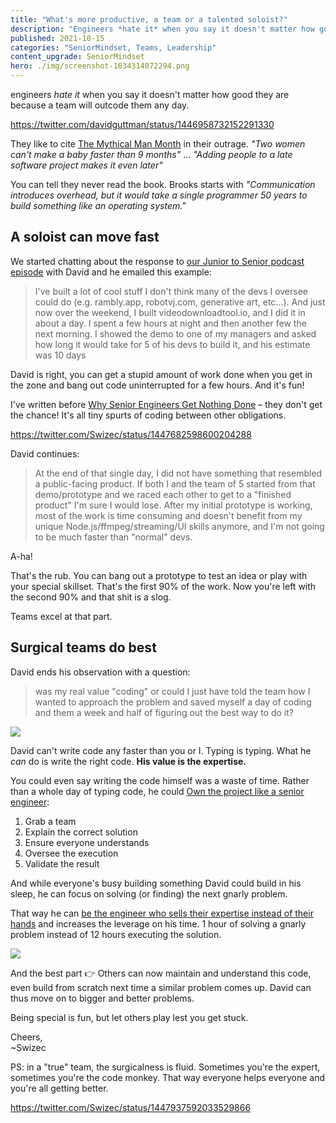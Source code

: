 ```yaml
---
title: "What's more productive, a team or a talented soloist?"
description: "Engineers *hate it* when you say it doesn't matter how good they are because a team will outcode them any day. But it's true, you can't build something big on your own."
published: 2021-10-15
categories: "SeniorMindset, Teams, Leadership"
content_upgrade: SeniorMindset
hero: ./img/screenshot-1634314072294.png
---
```


engineers _hate it_ when you say it doesn't matter how good they are because a team will outcode them any day.

https://twitter.com/davidguttman/status/1446958732152291330

They like to cite [The Mythical Man Month](https://en.wikipedia.org/wiki/The_Mythical_Man-Month) in their outrage. _"Two women can't make a baby faster than 9 months"_ ... _"Adding people to a late software project makes it even later"_

You can tell they never read the book. Brooks starts with _"Communication introduces overhead, but it would take a single programmer 50 years to build something like an operating system."_

## A soloist can move fast

We started chatting about the response to [our Junior to Senior podcast episode](https://juniortosenior.io/62) with David and he emailed this example:

> I've built a lot of cool stuff I don't think many of the devs I oversee could do (e.g. rambly.app, robotvj.com, generative art, etc...). And just now over the weekend, I built videodownloadtool.io, and I did it in about a day. I spent a few hours at night and then another few the next morning.
> I showed the demo to one of my managers and asked how long it would take for 5 of his devs to build it, and his estimate was 10 days

David is right, you can get a stupid amount of work done when you get in the zone and bang out code uninterrupted for a few hours. And it's fun!

I've written before [Why Senior Engineers Get Nothing Done](https://swizec.com/blog/why-senior-engineers-get-nothing-done/) – they don't get the chance! It's all tiny spurts of coding between other obligations.

https://twitter.com/Swizec/status/1447682598600204288

David continues:

> At the end of that single day, I did not have something that resembled a public-facing product. If both I and the team of 5 started from that demo/prototype and we raced each other to get to a "finished product" I'm sure I would lose. After my initial prototype is working, most of the work is time consuming and doesn't benefit from my unique Node.js/ffmpeg/streaming/UI skills anymore, and I'm not going to be much faster than "normal" devs.

A-ha!

That's the rub. You can bang out a prototype to test an idea or play with your special skillset. That's the first 90% of the work. Now you're left with the second 90% and that shit is a slog.

Teams excel at that part.

## Surgical teams do best

David ends his observation with a question:

> was my real value "coding" or could I just have told the team how I wanted to approach the problem and saved myself a day of coding and them a week and half of figuring out the best way to do it?

![](./img/pointgiffie15a.gif)

David can't write code any faster than you or I. Typing is typing. What he _can_ do is write the right code. **His value is the expertise.**

You could even say writing the code himself was a waste of time. Rather than a whole day of typing code, he could [Own the project like a senior engineer](https://swizec.com/blog/how-to-own-projects-like-a-senior-engineer/):

1.  Grab a team
2.  Explain the correct solution
3.  Ensure everyone understands
4.  Oversee the execution
5.  Validate the result

And while everyone's busy building something David could build in his sleep, he can focus on solving (or finding) the next gnarly problem.

That way he can [be the engineer who sells their expertise instead of their hands](https://swizec.com/blog/theres-two-types-of-engineers/) and increases the leverage on his time. 1 hour of solving a gnarly problem instead of 12 hours executing the solution.

![](giphy:smart)

And the best part 👉 Others can now maintain and understand this code, even build from scratch next time a similar problem comes up. David can thus move on to bigger and better problems.

Being special is fun, but let others play lest you get stuck.

Cheers,<br/>
~Swizec

PS: in a "true" team, the surgicalness is fluid. Sometimes you're the expert, sometimes you're the code monkey. That way everyone helps everyone and you're all getting better.

https://twitter.com/Swizec/status/1447937592033529866
